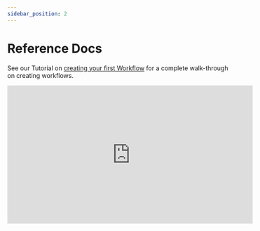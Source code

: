 ```yaml
---
sidebar_position: 2
---
```


# Reference Docs

See our Tutorial on [creating your first Workflow](../../getting-started/run/running-first-workflow) for a complete walk-through on creating workflows.

<p align="center"><iframe width="560" height="315" src="https://www.youtube.com/embed/Vxg0GOtr3Ng" title="YouTube video player" frameborder="0" allow="accelerometer; autoplay; clipboard-write; encrypted-media; gyroscope; picture-in-picture" allowfullscreen></iframe></p>